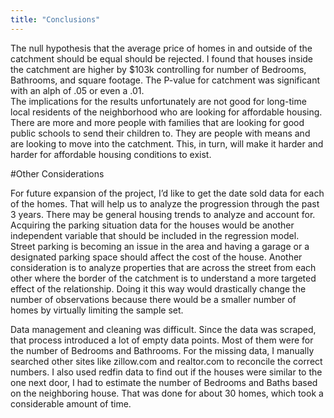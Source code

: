 ```yaml
---
title: "Conclusions"
---
```


<p>The null hypothesis that the average price of homes in and outside of the catchment should be equal should be rejected.  I found that houses inside the catchment are higher by $103k controlling for number of Bedrooms, Bathrooms, and square footage.  The P-value for catchment was significant with an alph of .05 or even a .01.  
The implications for the results unfortunately are not good for long-time local residents of the neighborhood who are looking for affordable housing.  There are more and more people with families that are looking for good public schools to send their children to.  They are people with means and are looking to move into the catchment.  This, in turn, will make it harder and harder for affordable housing conditions to exist. <p>



#Other Considerations 
<p>For future expansion of the project, I'd like to get the date sold data for each of the homes.  That will help us to analyze the progression through the past 3 years.  There may be general housing trends to analyze and account for.  Acquiring the parking situation data for the houses would be another independent variable that should be included in the regression model.   Street parking is becoming an issue in the area and having a garage or a designated parking space should affect the cost of the house.  Another consideration is to analyze properties that are across the street from each other where the border of the catchment is to understand a more targeted effect of the relationship.  Doing it this way would drastically change the number of observations because there would be a smaller number of homes by virtually limiting the sample set.<p>
<p>Data management and cleaning was difficult.  Since the data was scraped, that process introduced a lot of empty data points.  Most of them were for the number of Bedrooms and Bathrooms.  For the missing data, I manually searched other sites like zillow.com and realtor.com to reconcile the correct numbers.  I also used redfin data to find out if the houses were similar to the one next door, I had to estimate the number of Bedrooms and Baths based on the neighboring house.  That was done for about 30 homes, which took a considerable amount of time. <p>